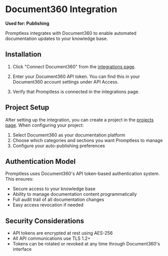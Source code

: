 # Document360 Integration

**Used for: Publishing**

Promptless integrates with Document360 to enable automated documentation updates to your knowledge base.

## Installation

1. Click "Connect Document360" from the [integrations page](https://app.gopromptless.ai/integrations).

2. Enter your Document360 API token. You can find this in your Document360 account settings under API Access.

3. Verify that Promptless is connected in the integrations page.

## Project Setup

After setting up the integration, you can create a project in the [projects page](https://app.gopromptless.ai/projects). When configuring your project:

1. Select Document360 as your documentation platform
2. Choose which categories and sections you want Promptless to manage
3. Configure your auto-publishing preferences

## Authentication Model

Promptless uses Document360's API token-based authentication system. This ensures:
- Secure access to your knowledge base
- Ability to manage documentation content programmatically
- Full audit trail of all documentation changes
- Easy access revocation if needed

## Security Considerations

- API tokens are encrypted at rest using AES-256
- All API communications use TLS 1.2+
- Tokens can be rotated or revoked at any time through Document360's interface